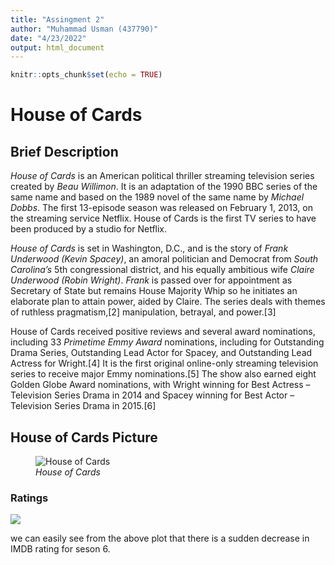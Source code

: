 ---
title: "Assingment 2"
author: "Muhammad Usman (437790)"
date: "4/23/2022"
output: html_document
---

```{r setup, include=FALSE}
knitr::opts_chunk$set(echo = TRUE)
```



# House of Cards

## Brief Description

*House of Cards* is an American political thriller streaming television series created by *Beau Willimon*. It is an adaptation of the 1990 BBC series of the same name and based on the 1989 novel of the same name by *Michael Dobbs*. The first 13-episode season was released on February 1, 2013, on the streaming service Netflix. House of Cards is the first TV series to have been produced by a studio for Netflix.

*House of Cards* is set in Washington, D.C., and is the story of *Frank Underwood (Kevin Spacey)*, an amoral politician and Democrat from *South Carolina's* 5th congressional district, and his equally ambitious wife *Claire Underwood (Robin Wright)*. *Frank* is passed over for appointment as Secretary of State but remains House Majority Whip so he initiates an elaborate plan to attain power, aided by Claire. The series deals with themes of ruthless pragmatism,[2] manipulation, betrayal, and power.[3]

House of Cards received positive reviews and several award nominations, including 33 *Primetime Emmy Award* nominations, including for Outstanding Drama Series, Outstanding Lead Actor for Spacey, and Outstanding Lead Actress for Wright.[4] It is the first original online-only streaming television series to receive major Emmy nominations.[5] The show also earned eight Golden Globe Award nominations, with Wright winning for Best Actress – Television Series Drama in 2014 and Spacey winning for Best Actor – Television Series Drama in 2015.[6]


## House of Cards Picture

![*House of Cards*](https://upload.wikimedia.org/wikipedia/en/3/3f/House_of_Cards_title_card.png)


### Ratings 

![](https://preview.redd.it/1d2zug9o4w721.png?width=960&crop=smart&auto=webp&s=6d2421a66b1c893505dd6b7f6871fd3c0ed7d28d)

 we can easily see from the above plot that there is a sudden decrease in IMDB rating for seson 6. 
 



